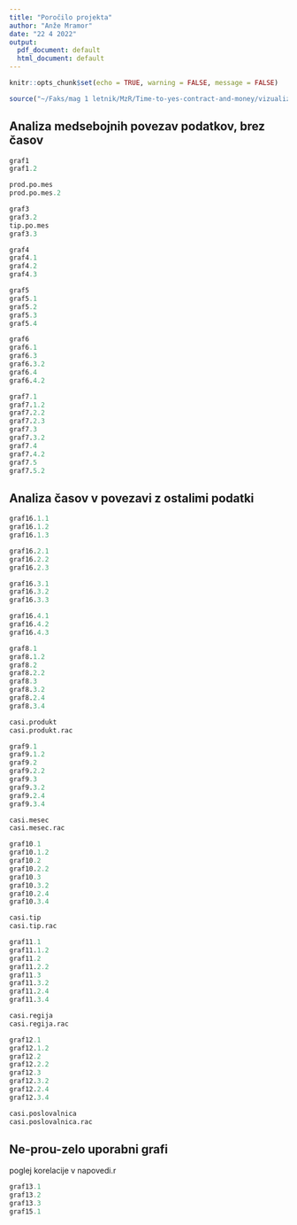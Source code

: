 ```yaml
---
title: "Poročilo projekta"
author: "Anže Mramor"
date: "22 4 2022"
output:
  pdf_document: default
  html_document: default
---
```


```r
knitr::opts_chunk$set(echo = TRUE, warning = FALSE, message = FALSE)
```


```r
source("~/Faks/mag 1 letnik/MzR/Time-to-yes-contract-and-money/vizualizacija/vizualizacija2.R", encoding="UTF-8")
```

## Analiza medsebojnih povezav podatkov, brez časov

```r
graf1
graf1.2
```

```r
prod.po.mes
prod.po.mes.2
```

```r
graf3
graf3.2
tip.po.mes
graf3.3
```

```r
graf4
graf4.1
graf4.2
graf4.3
```

```r
graf5
graf5.1
graf5.2
graf5.3
graf5.4
```

```r
graf6
graf6.1
graf6.3
graf6.3.2
graf6.4
graf6.4.2
```

```r
graf7.1
graf7.1.2
graf7.2.2
graf7.2.3
graf7.3
graf7.3.2
graf7.4
graf7.4.2
graf7.5
graf7.5.2
```

\newpage

## Analiza časov v povezavi z ostalimi podatki
```r
graf16.1.1
graf16.1.2
graf16.1.3

graf16.2.1
graf16.2.2
graf16.2.3

graf16.3.1
graf16.3.2
graf16.3.3

graf16.4.1
graf16.4.2
graf16.4.3
```



```r
graf8.1
graf8.1.2
graf8.2
graf8.2.2
graf8.3
graf8.3.2
graf8.2.4
graf8.3.4
```

```r
casi.produkt
casi.produkt.rac
```


```r
graf9.1
graf9.1.2
graf9.2
graf9.2.2
graf9.3
graf9.3.2
graf9.2.4
graf9.3.4
```

```r
casi.mesec
casi.mesec.rac
```

```r
graf10.1
graf10.1.2
graf10.2
graf10.2.2
graf10.3
graf10.3.2
graf10.2.4
graf10.3.4
```

```r
casi.tip
casi.tip.rac
```

```r
graf11.1
graf11.1.2
graf11.2
graf11.2.2
graf11.3
graf11.3.2
graf11.2.4
graf11.3.4
```

```r
casi.regija
casi.regija.rac
```

```r
graf12.1
graf12.1.2
graf12.2
graf12.2.2
graf12.3
graf12.3.2
graf12.2.4
graf12.3.4
```

```r
casi.poslovalnica
casi.poslovalnica.rac
```


## Ne-prou-zelo uporabni grafi

poglej korelacije v napovedi.r


```r
graf13.1
graf13.2
graf13.3
graf15.1
```
